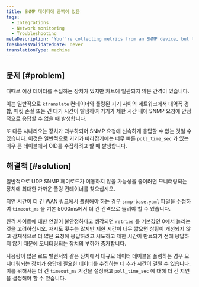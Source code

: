 ```yaml
---
title: SNMP 데이터에 공백이 있음
tags:
  - Integrations
  - Network monitoring
  - Troubleshooting
metaDescription: 'You''re collecting metrics from an SNMP device, but the data has inconsistent gaps.'
freshnessValidatedDate: never
translationType: machine
---
```


## 문제 [#problem]

때때로 예상 데이터를 수집하는 장치가 있지만 차트에 일관되지 않은 간격이 있습니다.

이는 일반적으로 `ktranslate` 컨테이너와 폴링된 기기 사이의 네트워크에서 대역폭 경합, 패킷 손실 또는 긴 대기 시간이 발생하여 기기가 제한 시간 내에 SNMP 요청에 안정적으로 응답할 수 없을 때 발생합니다.

또 다른 시나리오는 장치가 과부하되어 SNMP 요청에 신속하게 응답할 수 없는 것일 수 있습니다. 이것은 일반적으로 기기가 따라잡기에는 너무 빠른 `poll_time_sec` 가 있는 매우 큰 테이블에서 OID를 수집하려고 할 때 발생합니다.

## 해결책 [#solution]

일반적으로 UDP SNMP 페이로드가 이동하지 않을 가능성을 줄이려면 모니터링되는 장치에 최대한 가까운 폴링 컨테이너를 찾으십시오.

지연 시간이 더 긴 WAN 링크에서 폴링해야 하는 경우 `snmp-base.yaml` 파일을 수정하여 `timeout_ms` 을 기본 5000ms에서 더 긴 간격으로 늘려야 할 수 있습니다.

원격 사이트에 대한 연결이 불안정하다고 생각되면 `retries` 를 기본값인 0에서 늘리는 것을 고려하십시오. 재시도 횟수는 많지만 제한 시간이 너무 짧으면 상황이 개선되지 않고 잠재적으로 더 많은 요청에 응답하려고 시도하고 제한 시간이 만료되기 전에 응답하지 않기 때문에 모니터링되는 장치의 부하가 증가합니다.

사용량이 많은 로드 밸런서와 같은 장치에서 대규모 데이터 테이블을 폴링하는 경우 모니터링되는 장치가 응답에 필요한 데이터를 수집하는 데 추가 시간이 걸릴 수 있습니다. 이를 위해서는 더 긴 `timeout_ms` 기간을 설정하고 `poll_time_sec` 에 대해 더 긴 지연을 설정해야 할 수 있습니다.